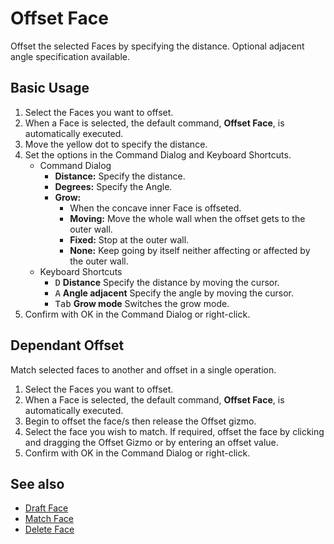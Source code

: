 
# Offset Face

<Reference shortcut="Shift + O" command="Offset Face" button="" />

Offset the selected Faces by specifying the distance. Optional adjacent angle specification available.

## Basic Usage

1. Select the Faces you want to offset.
2. When a Face is selected, the default command, **Offset Face**, is automatically executed.
3. Move the yellow dot to specify the distance.
4. Set the options in the Command Dialog and Keyboard Shortcuts.
     - <Kst>Command Dialog</Kst>
          - **Distance:** Specify the distance.
          - **Degrees:** Specify the Angle.
          - **Grow:**
               - When the concave inner Face is offseted.
               - **Moving:** Move the whole wall when the offset gets to the outer wall.
               - **Fixed:** Stop at the outer wall.
               - **None:** Keep going by itself neither affecting or affected by the outer wall.
     - <Kst>Keyboard Shortcuts</Kst>
          - <kbd>D</kbd> **Distance** Specify the distance by moving the cursor.
          - <kbd>A</kbd> **Angle adjacent** Specify the angle by moving the cursor.
          - <kbd>Tab</kbd> **Grow mode** Switches the grow mode.
5. Confirm with OK in the Command Dialog or right-click.

<VideoPlayer fileName="offset-face"/>

## Dependant Offset

Match selected faces to another and offset in a single operation.

1. Select the Faces you want to offset.
2. When a Face is selected, the default command, **Offset Face**, is automatically executed.
3. Begin to offset the face/s then release the Offset gizmo.
4. Select the face you wish to match. If required, offset the face by clicking and dragging the Offset Gizmo or by entering an offset value.
5. Confirm with OK in the Command Dialog or right-click.

<VideoPlayer fileName="dependant-offset-face"/>

## See also
- [Draft Face](draft-face)
- [Match Face](match-face)
- [Delete Face](delete-face)